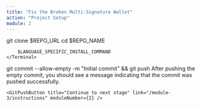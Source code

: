 ```yaml
---
title: "Fix the Broken Multi-Signature Wallet"
action: "Project Setup"
module: 2
---
```


<ContentBox title="Project Setup" description="To begin, you need to clone the starter code needed for this challenge. Clone the repository to your local machine.">

<Step step="1" title="Clone the Repository">
    <Terminal>
        git clone $REPO_URL
    </Terminal>
</Step>

<Step step="2" title="Install Dependencies">
    <Terminal>
        cd $REPO_NAME

        $LANGUAGE_SPECIFIC_INSTALL_COMMAND
    </Terminal>
</Step>

<Step step="3" title="Push an empty commit">
    <Terminal>
        git commit --allow-empty -m "Initial commit" && git push
    </Terminal>
</Step>

<Text>
    After pushing the empty commit, you should see a message indicating that the commit was pushed successfully.
</Text>

</ContentBox>

<GitPushContainer>
    <GitPushText content="Listening for push events..." moduleNumber={2} />

    <GitPushButton title="Continue to next stage" link="/module-3/instructions" moduleNumber={2} />
</GitPushContainer>
